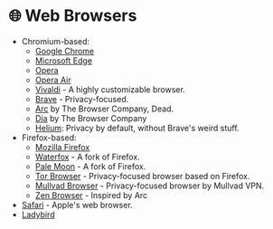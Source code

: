# 🌐 Web Browsers

- Chromium-based:
  - [Google Chrome](https://www.google.com/chrome/)
  - [Microsoft Edge](https://www.microsoft.com/en-us/edge)
  - [Opera](https://www.opera.com/)
  - [Opera Air](https://www.opera.com/air)
  - [Vivaldi](https://vivaldi.com/) - A highly customizable browser.
  - [Brave](https://brave.com/) - Privacy-focused.
  - [Arc](https://arc.net/) by The Browser Company, Dead.
  - [Dia](https://www.diabrowser.com/) by The Browser Company
  - [Helium](https://github.com/imputnet/helium): Privacy by default, without Brave's weird stuff.
- Firefox-based:
  - [Mozilla Firefox](https://www.mozilla.org/en-US/firefox/new/)
  - [Waterfox](https://www.waterfox.net/) - A fork of Firefox.
  - [Pale Moon](https://palemoon.org/) - A fork of Firefox.
  - [Tor Browser](https://www.torproject.org/download/) - Privacy-focused browser based on Firefox.
  - [Mullvad Browser](https://github.com/mullvad/mullvad-browser) - Privacy-focused browser by Mullvad VPN.
  - [Zen Browser](https://github.com/zen-browser/desktop) - Inspired by Arc
- [Safari](https://www.apple.com/safari/) - Apple's web browser.
- [Ladybird](https://ladybird.org/)
